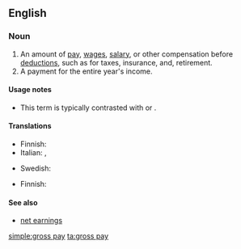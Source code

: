 ==English==

===Noun===
{{en-noun|sg=[[gross]] [[pay]]|-}}

# An amount of [[pay]], [[wage]]s, [[salary]], or other compensation before [[deduction]]s, such as for taxes, insurance, and, retirement.
# A payment for the entire year's income.

====Usage notes====
* This term is typically contrasted with {{term|net pay}} or {{term|take-home pay}}.

====Translations====
{{trans-top|amount of pay before any deductions}}
* Finnish: {{t-|fi|bruttopalkka}}
* Italian: {{t|it|retribuzione lorda}}, {{t|it|paga lorda}}
{{trans-mid}}
* Swedish: {{t-|sv|bruttolön|c}}
{{trans-bottom}}

{{trans-top|payment for the entire year's income}}
* Finnish: {{t|fi|vuosipalkka}}
{{trans-mid}}
{{trans-bottom}}

====See also====
* [[net earnings]]

[[simple:gross pay]]
[[ta:gross pay]]